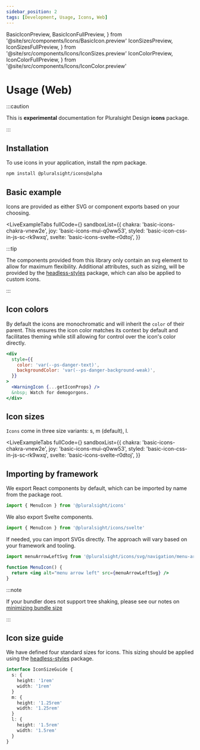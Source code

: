 ```yaml
---
sidebar_position: 2
tags: [Development, Usage, Icons, Web]
---
```


  BasicIconPreview,
  BasicIconFullPreview,
} from '@site/src/components/Icons/BasicIcon.preview'
  IconSizesPreview,
  IconSizesFullPreview,
} from '@site/src/components/Icons/IconSizes.preview'
  IconColorPreview,
  IconColorFullPreview,
} from '@site/src/components/Icons/IconColor.preview'

# Usage (Web)

:::caution

This is **experimental** documentation for Pluralsight Design **icons** package.

:::

## Installation

To use icons in your application, install the npm package.

```bash npm2yarn
npm install @pluralsight/icons@alpha
```

## Basic example

Icons are provided as either SVG or component exports based on your choosing.

<BasicIcon />

<LiveExampleTabs
  fullCode={<BasicIconFullPreview />}
  sandboxList={{
    chakra: 'basic-icons-chakra-vnew2e',
    joy: 'basic-icons-mui-q0ww53',
    styled: 'basic-icon-css-in-js-sc-rk9wxq',
    svelte: 'basic-icons-svelte-r0dtoj',
  }}
>
  <BasicIconPreview />
</LiveExampleTabs>

:::tip

The components provided from this library only contain an svg element to allow for
maximum flexibility. Additional attributes, such as sizing, will be provided by
the [headless-styles](../headless-styles/Icon.mdx) package, which can also be applied to custom icons.

:::

## Icon colors

By default the icons are monochromatic and will inherit the `color` of their parent.
This ensures the icon color matches its context by default and facilitates
theming while still allowing for control over the icon's color directly.

<IconColor />

```jsx
<div
  style={{
    color: 'var(--ps-danger-text)',
    backgroundColor: 'var(--ps-danger-background-weak)',
  }}
>
  <WarningIcon {...getIconProps} />
  &nbsp; Watch for demogorgons.
</div>
```

## Icon sizes

`Icons` come in three size variants: s, m (default), l.

<IconSizes />

<LiveExampleTabs
  fullCode={<IconSizesFullPreview />}
  sandboxList={{
    chakra: 'basic-icons-chakra-vnew2e',
    joy: 'basic-icons-mui-q0ww53',
    styled: 'basic-icon-css-in-js-sc-rk9wxq',
    svelte: 'basic-icons-svelte-r0dtoj',
  }}
>
  <IconSizesPreview />
</LiveExampleTabs>

## Importing by framework

We export React components by default, which can be imported by name from the package root.

```javascript
import { MenuIcon } from '@pluralsight/icons'
```

We also export Svelte components.

```javascript
import { MenuIcon } from '@pluralsight/icons/svelte'
```

If needed, you can import SVGs directly. The approach will vary based on your framework and tooling.

```jsx
import menuArrowLeftSvg from '@pluralsight/icons/svg/navigation/menu-arrow-left.svg'

function MenuIcon() {
  return <img alt="menu arrow left" src={menuArrowLeftSvg} />
}
```

:::note

If your bundler does not support tree shaking, please see our notes on [minimizing bundle size](#minimizing-bundle-size)

:::

## Icon size guide

We have defined four standard sizes for icons. This sizing should be applied using the [headless-styles](../headless-styles/Icon.mdx#icon-sizes) package.

```typescript title="Example interface - does not exist in types"
interface IconSizeGuide {
  s: {
    height: '1rem'
    width: '1rem'
  }
  m: {
    height: '1.25rem'
    width: '1.25rem'
  }
  l: {
    height: '1.5rem'
    width: '1.5rem'
  }
}
```
